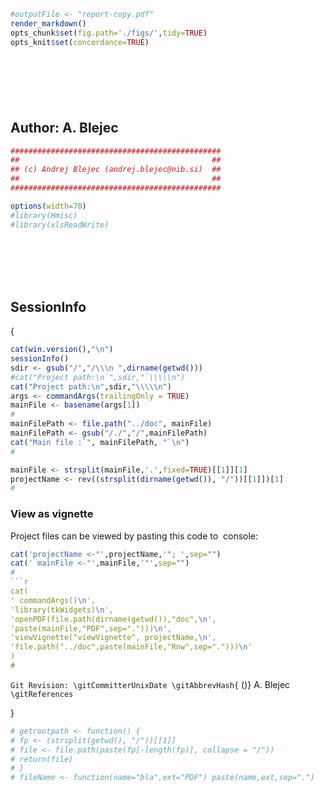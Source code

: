 

```r
#outputFile <- "report-copy.pdf"
render_markdown()
opts_chunk$set(fig.path='./figs/',tidy=TRUE)
opts_knit$set(concordance=TRUE)
```

# 
## Author: A. Blejec



```r
###############################################
##                                           ##
## (c) Andrej Blejec (andrej.blejec@nib.si)  ##
##                                           ##
###############################################
```
```r
options(width=70)
#library(Hmisc)
#library(xlsReadWrite)
```

## 

```r

```




## SessionInfo
{
```r
cat(win.version(),"\n")
sessionInfo()
sdir <- gsub("/","/\\\n ",dirname(getwd()))
#cat("Project path:\n`",sdir,"`\\\\\n")
cat("Project path:\n",sdir,"\\\\\n")
args <- commandArgs(trailingOnly = TRUE)
mainFile <- basename(args[1])
#
mainFilePath <- file.path("../doc", mainFile)
mainFilePath <- gsub("/./","/",mainFilePath)
cat("Main file :`", mainFilePath, "`\n")
#

mainFile <- strsplit(mainFile,'.',fixed=TRUE)[[1]][1]
projectName <- rev((strsplit(dirname(getwd()), "/"))[[1]])[1]
#
```

### View as vignette
Project files can be viewed by pasting this code to \R\ console:
```r
cat('projectName <-"',projectName,'"; ',sep="")
cat(' mainFile <-"',mainFile,'"',sep="")
#
```r
cat(
' commandArgs()\n',
'library(tkWidgets)\n',
'openPDF(file.path(dirname(getwd()),"doc",\n',
'paste(mainFile,"PDF",sep=".")))\n',
'viewVignette("viewVignette", projectName,\n',
'file.path("../doc",paste(mainFile,"Rnw",sep=".")))\n'
)
#
```

`Git Revision: \gitCommitterUnixDate \gitAbbrevHash{` (\gitCommitterDate)} \hfill \copyright A. Blejec
` \gitReferences` \hfill \verb'`r mainFilePath`'

}

```r
# getrootpath <- function() {
# fp <- (strsplit(getwd(), "/"))[[1]]
# file <- file.path(paste(fp[-length(fp)], collapse = "/"))
# return(file)
# }
# fileName <- function(name="bla",ext="PDF") paste(name,ext,sep=".")
```


